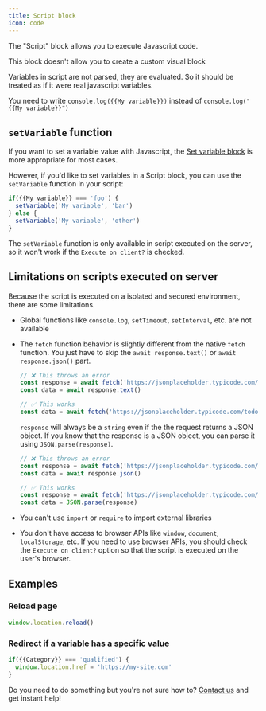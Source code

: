 ```yaml
---
title: Script block
icon: code
---
```


The "Script" block allows you to execute Javascript code.

<Info>This block doesn't allow you to create a custom visual block</Info>

<Info>
Variables in script are not parsed, they are evaluated. So it should be treated as if it were real javascript variables.

You need to write `console.log({{My variable}})` instead of `console.log("{{My variable}}")`

</Info>

## `setVariable` function

If you want to set a variable value with Javascript, the [Set variable block](./set-variable) is more appropriate for most cases.

However, if you'd like to set variables in a Script block, you can use the `setVariable` function in your script:

```js
if({{My variable}} === 'foo') {
  setVariable('My variable', 'bar')
} else {
  setVariable('My variable', 'other')
}
```

The `setVariable` function is only available in script executed on the server, so it won't work if the `Execute on client?` is checked.

## Limitations on scripts executed on server

Because the script is executed on a isolated and secured environment, there are some limitations.

- Global functions like `console.log`, `setTimeout`, `setInterval`, etc. are not available
- The `fetch` function behavior is slightly different from the native `fetch` function. You just have to skip the `await response.text()` or `await response.json()` part.

  ```js
  // ❌ This throws an error
  const response = await fetch('https://jsonplaceholder.typicode.com/todos/1')
  const data = await response.text()

  // ✅ This works
  const data = await fetch('https://jsonplaceholder.typicode.com/todos/1')
  ```

  `response` will always be a `string` even if the the request returns a JSON object. If you know that the response is a JSON object, you can parse it using `JSON.parse(response)`.

  ```js
  // ❌ This throws an error
  const response = await fetch('https://jsonplaceholder.typicode.com/todos/1')
  const data = await response.json()

  // ✅ This works
  const response = await fetch('https://jsonplaceholder.typicode.com/todos/1')
  const data = JSON.parse(response)
  ```

- You can't use `import` or `require` to import external libraries
- You don't have access to browser APIs like `window`, `document`, `localStorage`, etc. If you need to use browser APIs, you should check the `Execute on client?` option so that the script is executed on the user's browser.

## Examples

### Reload page

```js
window.location.reload()
```

### Redirect if a variable has a specific value

```js
if({{Category}} === 'qualified') {
  window.location.href = 'https://my-site.com'
}
```

Do you need to do something but you're not sure how to? [Contact us](mailto:support@buildchat.bot) and get instant help!
